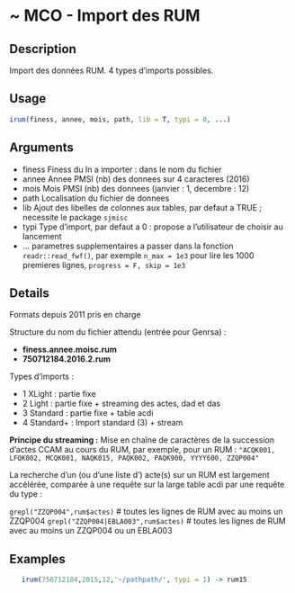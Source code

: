 # ~ MCO - Import des RUM 

## Description

Import des données RUM. 4 types d'imports possibles.

## Usage
```r
irum(finess, annee, mois, path, lib = T, typi = 0, ...)

```
## Arguments
 - finess Finess du In a importer : dans le nom du fichier
 - annee Annee PMSI (nb) des donnees sur 4 caracteres (2016)
 - mois Mois PMSI (nb) des donnees (janvier : 1, decembre : 12)
 - path Localisation du fichier de donnees
 - lib Ajout des libelles de colonnes aux tables, par defaut a TRUE ; necessite le package `sjmisc`
 - typi Type d'import, par defaut a 0 : propose a l'utilisateur de choisir au lancement
 - ... parametres supplementaires a passer
dans la fonction `readr::read_fwf()`, par exemple
`n_max = 1e3` pour lire les 1000 premieres lignes,  `progress = F, skip = 1e3`


## Details

Formats depuis 2011 pris en charge

Structure du nom du fichier attendu (entrée pour Genrsa) :

  - **finess.annee.moisc.rum**
  - **750712184.2016.2.rum**

Types d'imports :

  - 1 XLight : partie fixe
  - 2 Light :  partie fixe +  streaming des actes, dad et das
  - 3 Standard : partie fixe + table acdi
  - 4 Standard+ : Import standard (3) + stream


**Principe du streaming :**
Mise en chaîne de caractères de la succession d'actes CCAM au cours du RUM, par exemple, pour un RUM :
`"ACQK001, LFQK002, MCQK001, NAQK015, PAQK002, PAQK900, YYYY600, ZZQP004"`

La recherche d'un (ou d'une liste d') acte(s) sur un RUM est largement accélérée, comparée à une requête sur la large table acdi par une requête du type :

`grepl("ZZQP004",rum$actes)`  # toutes les lignes de  RUM avec au moins un ZZQP004
`grepl("ZZQP004|EBLA003",rum$actes)`  # toutes les lignes de  RUM avec au moins un ZZQP004 ou un EBLA003


## Examples
```r
   irum(750712184,2015,12,'~/pathpath/', typi = 1) -> rum15
```

